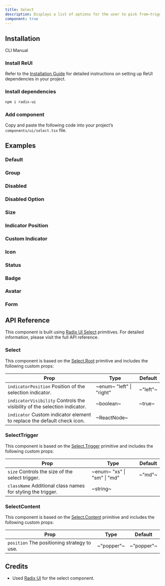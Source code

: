 ```yaml
---
title: Select
description: Displays a list of options for the user to pick from—triggered by a button.
component: true
---
```


## Installation

<Tabs defaultValue="cli">

<TabsList>
  <TabsTrigger value="cli">CLI</TabsTrigger>
  <TabsTrigger value="manual">Manual</TabsTrigger>
</TabsList>

<TabsContent value="cli">
  <CliCommands name="select" />
</TabsContent>

<TabsContent value="manual">    
<Steps>

### Install ReUI

Refer to the [Installation Guide](/docs/installation) for detailed instructions on setting up ReUI dependencies in your project.

### Install dependencies

```bash
npm i radix-ui
```

### Add component

Copy and paste the following code into your project’s `components/ui/select.tsx` file.

<ComponentPreview name="select" />

</Steps>

</TabsContent>

</Tabs>

## Examples

### Default

<ExamplePreview path="select/default" />

### Group

<ExamplePreview path="select/group" />

### Disabled

<ExamplePreview path="select/disabled" />

### Disabled Option

<ExamplePreview path="select/disabled-option" />

### Size

<ExamplePreview path="select/size" />

### Indicator Position

<ExamplePreview path="select/indicator-position" />

### Custom Indicator

<ExamplePreview path="select/custom-indicator" />

### Icon

<ExamplePreview path="select/icon" />

### Status

<ExamplePreview path="select/status" />

### Badge

<ExamplePreview path="select/badge" />

### Avatar

<ExamplePreview path="select/avatar" />

### Form

<ExamplePreview path="select/form" />

## API Reference

This component is built using [Radix UI Select](https://www.radix-ui.com/primitives/docs/components/select) primitives. For detailed information, please visit the full API reference.

### Select

This component is based on the [Select.Root](https://www.radix-ui.com/primitives/docs/components/select#root) primitive and includes the following custom props:

| **Prop**                                                                                             | **Type**                                              | **Default** |
| ---------------------------------------------------------------------------------------------------- | ----------------------------------------------------- | ----------- |
| `indicatorPosition` <PopoverInfo>Position of the selection indicator.</PopoverInfo>                  | ~enum~ <PopoverInfo> "left" \| "right" </PopoverInfo> | ~"left"~    |
| `indicatorVisibility` <PopoverInfo>Controls the visibility of the selection indicator.</PopoverInfo> | ~boolean~                                             | ~true~      |
| `indicator` <PopoverInfo>Custom indicator element to replace the default check icon.</PopoverInfo>   | ~ReactNode~                                           | <Na/>       |

### SelectTrigger

This component is based on the [Select.Trigger](https://www.radix-ui.com/primitives/docs/components/select#trigger) primitive and includes the following custom props:

| **Prop**                                                                               | **Type**                                                 | **Default** |
| -------------------------------------------------------------------------------------- | -------------------------------------------------------- | ----------- |
| `size` <PopoverInfo>Controls the size of the select trigger.</PopoverInfo>             | ~enum~ <PopoverInfo> "xs" \| "sm" \| "md" </PopoverInfo> | ~"md"~      |
| `className` <PopoverInfo>Additional class names for styling the trigger.</PopoverInfo> | ~string~                                                 | <Na/>       |

### SelectContent

This component is based on the [Select.Content](https://www.radix-ui.com/primitives/docs/components/select#content) primitive and includes the following custom props:

| **Prop**                                                               | **Type**   | **Default** |
| ---------------------------------------------------------------------- | ---------- | ----------- |
| `position` <PopoverInfo>The positioning strategy to use.</PopoverInfo> | ~"popper"~ | ~"popper"~  |

## Credits

- Used [Radix UI](https://www.radix-ui.com/primitives/docs/components/select) for the select component.
